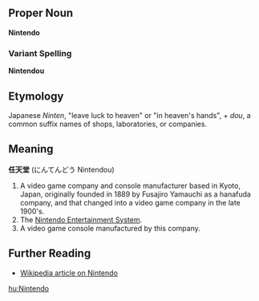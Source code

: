 {{Wikipedia}}

==Proper Noun==
'''Nintendo''' 
===Variant Spelling===
'''Nintendou'''

==Etymology==

Japanese ''Ninten'', "leave luck to heaven" or "in heaven's hands", + ''dou'', a common suffix names of shops, laboratories, or companies.

==Meaning==

'''任天堂''' (にんてんどう Nintendou)

#A video game company and console manufacturer based in Kyoto, Japan, originally founded in 1889 by Fusajiro Yamauchi as a hanafuda company, and that changed into a video game company in the late 1900's.
#The [[Nintendo Entertainment System]].
#A video game console manufactured by this company.

==Further Reading==
*[http://en.wikipedia.org/wiki/Nintendo Wikipedia article on Nintendo]

[[hu:Nintendo]]